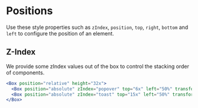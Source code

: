 
# Positions

Use these style properties such as `zIndex`, `position`, `top`, `right`, `bottom` and `left` to configure the position of an element.

## Z-Index
We provide some zIndex values out of the box to control the stacking order of components.

<ThemeParser theme="zIndices" />

```jsx
<Box position="relative" height="32x">
  <Box position="absolute" zIndex="popover" top="6x" left="50%" transform="translateX(-50%)" p="4x" bg="gray:80">z-index=popover</Box>
  <Box position="absolute" zIndex="toast" top="15x" left="50%" transform="translateX(-50%)" p="4x" bg="gray:70">z-index=toast</Box>
</Box>
```
